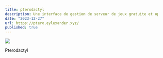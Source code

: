 ```yaml
---
title: pterodactyl
description: Une interface de gestion de serveur de jeux gratuite et open source
date: "2023-12-27"
url: https://ptero.eylexander.xyz/
published: true
---
```


[![](https://eylexander.xyz/content/pterodactyl-overview.png)](https://pterodactyl.io/)

Pterodactyl